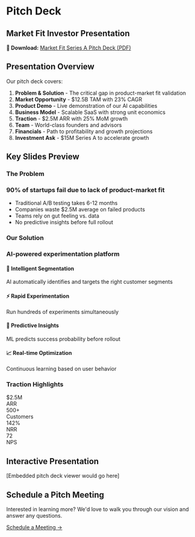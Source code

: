 # Pitch Deck

## Market Fit Investor Presentation

<div className="nx-mt-6 nx-rounded-lg nx-bg-yellow-50 nx-border nx-border-yellow-200 nx-p-4 dark:nx-bg-yellow-900/20 dark:nx-border-yellow-800">
  <p className="nx-text-sm nx-text-yellow-800 dark:nx-text-yellow-200">
    <strong>📎 Download:</strong> <a href="#" className="nx-underline">Market Fit Series A Pitch Deck (PDF)</a>
  </p>
</div>

## Presentation Overview

Our pitch deck covers:

1. **Problem & Solution** - The critical gap in product-market fit validation
2. **Market Opportunity** - $12.5B TAM with 23% CAGR
3. **Product Demo** - Live demonstration of our AI capabilities
4. **Business Model** - Scalable SaaS with strong unit economics
5. **Traction** - $2.5M ARR with 25% MoM growth
6. **Team** - World-class founders and advisors
7. **Financials** - Path to profitability and growth projections
8. **Investment Ask** - $15M Series A to accelerate growth

## Key Slides Preview

### The Problem

<div className="nx-mt-6 nx-rounded-lg nx-border nx-border-gray-200 nx-p-6 dark:nx-border-gray-800">
  <h3 className="nx-text-xl nx-font-bold nx-mb-4">90% of startups fail due to lack of product-market fit</h3>
  <ul className="nx-list-disc nx-list-inside nx-space-y-2 nx-text-gray-600 dark:nx-text-gray-400">
    <li>Traditional A/B testing takes 6-12 months</li>
    <li>Companies waste $2.5M average on failed products</li>
    <li>Teams rely on gut feeling vs. data</li>
    <li>No predictive insights before full rollout</li>
  </ul>
</div>

### Our Solution

<div className="nx-mt-6 nx-rounded-lg nx-border nx-border-gray-200 nx-p-6 dark:nx-border-gray-800">
  <h3 className="nx-text-xl nx-font-bold nx-mb-4">AI-powered experimentation platform</h3>
  <div className="nx-grid nx-grid-cols-1 nx-gap-4 md:nx-grid-cols-2">
    <div>
      <h4 className="nx-font-semibold nx-mb-2">🤖 Intelligent Segmentation</h4>
      <span className="nx-text-sm nx-text-gray-600 dark:nx-text-gray-400">
        AI automatically identifies and targets the right customer segments
      </span>
    </div>
    <div>
      <h4 className="nx-font-semibold nx-mb-2">⚡ Rapid Experimentation</h4>
      <span className="nx-text-sm nx-text-gray-600 dark:nx-text-gray-400">
        Run hundreds of experiments simultaneously
      </span>
    </div>
    <div>
      <h4 className="nx-font-semibold nx-mb-2">🔮 Predictive Insights</h4>
      <span className="nx-text-sm nx-text-gray-600 dark:nx-text-gray-400">
        ML predicts success probability before rollout
      </span>
    </div>
    <div>
      <h4 className="nx-font-semibold nx-mb-2">📈 Real-time Optimization</h4>
      <span className="nx-text-sm nx-text-gray-600 dark:nx-text-gray-400">
        Continuous learning based on user behavior
      </span>
    </div>
  </div>
</div>

### Traction Highlights

<div className="nx-mt-6 nx-grid nx-grid-cols-2 nx-gap-4 md:nx-grid-cols-4">
  <div className="nx-text-center">
    <div className="nx-text-3xl nx-font-bold nx-text-primary-600">$2.5M</div>
    <div className="nx-text-sm nx-text-gray-600 dark:nx-text-gray-400">ARR</div>
  </div>
  <div className="nx-text-center">
    <div className="nx-text-3xl nx-font-bold nx-text-primary-600">500+</div>
    <div className="nx-text-sm nx-text-gray-600 dark:nx-text-gray-400">Customers</div>
  </div>
  <div className="nx-text-center">
    <div className="nx-text-3xl nx-font-bold nx-text-primary-600">142%</div>
    <div className="nx-text-sm nx-text-gray-600 dark:nx-text-gray-400">NRR</div>
  </div>
  <div className="nx-text-center">
    <div className="nx-text-3xl nx-font-bold nx-text-primary-600">72</div>
    <div className="nx-text-sm nx-text-gray-600 dark:nx-text-gray-400">NPS</div>
  </div>
</div>

## Interactive Presentation

<div className="nx-mt-8 nx-aspect-video nx-rounded-lg nx-bg-gray-100 nx-flex nx-items-center nx-justify-center dark:nx-bg-gray-800">
  <span className="nx-text-gray-500 dark:nx-text-gray-400">
    [Embedded pitch deck viewer would go here]
  </span>
</div>

## Schedule a Pitch Meeting

Interested in learning more? We'd love to walk you through our vision and answer any questions.

<div className="nx-mt-6">
  <a href="#" className="nx-inline-flex nx-items-center nx-rounded-md nx-bg-primary-600 nx-px-4 nx-py-2 nx-text-sm nx-font-medium nx-text-white hover:nx-bg-primary-700">
    Schedule a Meeting <span>→</span>
  </a>
</div> 